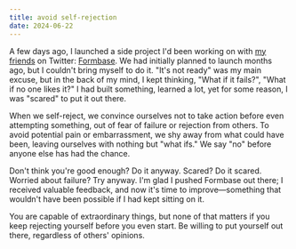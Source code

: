 ```yaml
---
title: avoid self-rejection
date: 2024-06-22
---
```


A few days ago, I launched a side project I'd been working on with [my friends](https://eightlabs.xyz) on Twitter: [Formbase](https://formbase.dev). We had initially planned to launch months ago, but I couldn't bring myself to do it. "It's not ready" was my main excuse, but in the back of my mind, I kept thinking, "What if it fails?", "What if no one likes it?" I had built something, learned a lot, yet for some reason, I was "scared" to put it out there.

When we self-reject, we convince ourselves not to take action before even attempting something, out of fear of failure or rejection from others. To avoid potential pain or embarrassment, we shy away from what could have been, leaving ourselves with nothing but "what ifs." We say "no" before anyone else has had the chance.

Don't think you're good enough? Do it anyway. Scared? Do it scared. Worried about failure? Try anyway. I'm glad I pushed Formbase out there; I received valuable feedback, and now it's time to improve—something that wouldn't have been possible if I had kept sitting on it.

You are capable of extraordinary things, but none of that matters if you keep rejecting yourself before you even start. Be willing to put yourself out there, regardless of others' opinions.
